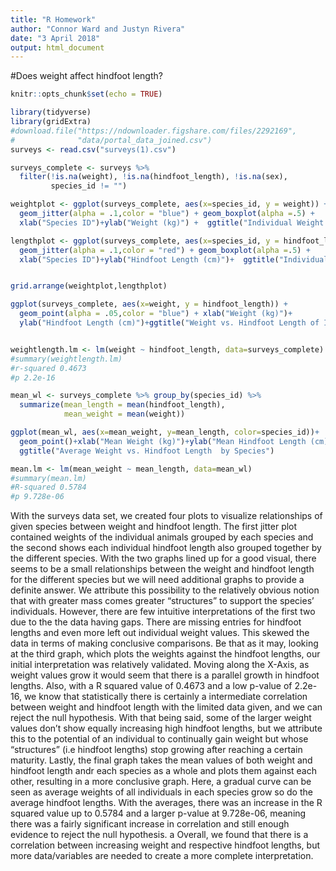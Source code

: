 ```yaml
---
title: "R Homework"
author: "Connor Ward and Justyn Rivera"
date: "3 April 2018"
output: html_document
---
```


#Does weight affect hindfoot length?

```r
knitr::opts_chunk$set(echo = TRUE)
```
```r

library(tidyverse)
library(gridExtra)
#download.file("https://ndownloader.figshare.com/files/2292169",
#              "data/portal_data_joined.csv")
surveys <- read.csv("surveys(1).csv")

surveys_complete <- surveys %>%
  filter(!is.na(weight), !is.na(hindfoot_length), !is.na(sex),
         species_id != "")

weightplot <- ggplot(surveys_complete, aes(x=species_id, y = weight)) +
  geom_jitter(alpha = .1,color = "blue") + geom_boxplot(alpha =.5) +
  xlab("Species ID")+ylab("Weight (kg)") +  ggtitle("Individual Weight by Species")

lengthplot <- ggplot(surveys_complete, aes(x=species_id, y = hindfoot_length)) +
  geom_jitter(alpha = .1,color = "red") + geom_boxplot(alpha =.5) +
  xlab("Species ID")+ylab("Hindfoot Length (cm)")+  ggtitle("Individual Hindfoot Length by Species")


grid.arrange(weightplot,lengthplot)

ggplot(surveys_complete, aes(x=weight, y = hindfoot_length)) +
  geom_point(alpha = .05,color = "blue") + xlab("Weight (kg)")+
  ylab("Hindfoot Length (cm)")+ggtitle("Weight vs. Hindfoot Length of Individuals")


weightlength.lm <- lm(weight ~ hindfoot_length, data=surveys_complete)
#summary(weightlength.lm)
#r-squared 0.4673
#p 2.2e-16

mean_wl <- surveys_complete %>% group_by(species_id) %>%
  summarize(mean_length = mean(hindfoot_length),
            mean_weight = mean(weight))

ggplot(mean_wl, aes(x=mean_weight, y=mean_length, color=species_id))+
  geom_point()+xlab("Mean Weight (kg)")+ylab("Mean Hindfoot Length (cm)")+
  ggtitle("Average Weight vs. Hindfoot Length  by Species")

mean.lm <- lm(mean_weight ~ mean_length, data=mean_wl)
#summary(mean.lm)
#R-squared 0.5784
#p 9.728e-06
```
   
   With the surveys data set, we created four plots to visualize relationships of given species between weight and hindfoot length. The first jitter plot contained weights of the individual animals grouped by each species and the second shows each individual hindfoot length also grouped together by the different species. With the two graphs lined up for a good visual, there seems to be a small relationships between the weight and hindfoot length for the different species but we will need additional graphs to provide a definite answer. We attribute this possibility to the relatively obvious notion that with greater mass comes greater "structures" to support the species' individuals. However, there are few intuitive interpretations of the first two due to the the data having gaps. There are missing entries for hindfoot lengths and even more left out individual weight values. This skewed the data in terms of making conclusive comparisons. Be that as it may, looking at the third graph, which plots the weights against the hindfoot lengths, our initial interpretation was relatively validated. Moving along the X-Axis, as weight values grow it would seem that there is a parallel growth in hindfoot lengths. Also, with a R squared value of 0.4673 and a low p-value of 2.2e-16, we know that statistically there is certainly a intermediate correlation between weight and hindfoot length with the limited data given, and we can reject the null hypothesis. With that being said, some of the larger weight values don't show equally increasing high hindfoot lengths, but we attribute this to the potential of an individual to continually gain weight but whose "structures" (i.e hindfoot lengths) stop growing after reaching a certain maturity. Lastly, the final graph takes the mean values of both weight and hindfoot length andr each species as a whole and plots them against each other, resulting in a more conclusive graph. Here, a gradual curve can be seen as average weights of all individuals in each species grow so do the average hindfoot lengths. With the averages, there was an increase in the R squared value up to 0.5784 and a larger p-value at 9.728e-06, meaning there was a fairly significant increase in correlation and still enough evidence to reject the null hypothesis. a Overall, we found that there is a correlation between increasing weight and respective hindfoot lengths, but more data/variables are needed to create a more complete interpretation.